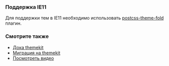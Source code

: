 ### Поддержка IE11

Для поддержки тем в IE11 необходимо использовать [postcss-theme-fold](https://github.com/yarastqt/postcss-theme-fold) плагин.

### Смотрите также

- [Дока themekit](https://github.com/yarastqt/themekit)
- [Миграция на themekit](https://clubs.at.yandex-team.ru/lego/3247)
- [Посмотреть видео](https://clubs.at.yandex-team.ru/lego/3187)

